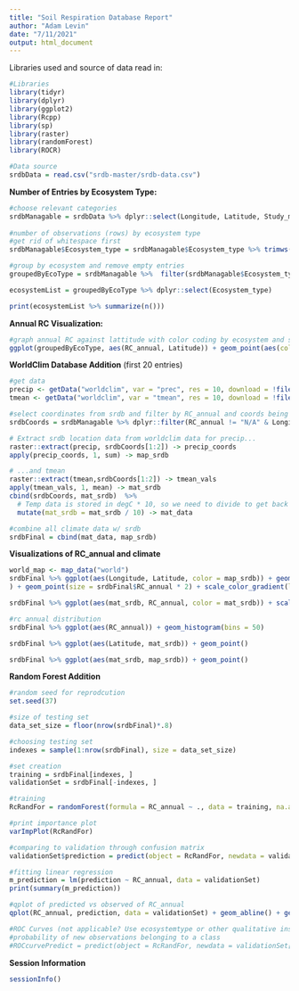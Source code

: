 ```yaml
---
title: "Soil Respiration Database Report"
author: "Adam Levin"
date: "7/11/2021"
output: html_document
---
```


Libraries used and source of data read in:
```r
#Libraries
library(tidyr)
library(dplyr)
library(ggplot2)
library(Rcpp)
library(sp)
library(raster)
library(randomForest)
library(ROCR)

#Data source
srdbData = read.csv("srdb-master/srdb-data.csv")

```


**Number of Entries by Ecosystem Type:**
```r
#choose relevant categories
srdbManagable = srdbData %>% dplyr::select(Longitude, Latitude, Study_midyear, Ecosystem_type, Manipulation, Rs_annual, RC_annual, Soil_drainage, Partition_method, Leaf_habit) %>% unique() 
 
#number of observations (rows) by ecosystem type
#get rid of whitespace first
srdbManagable$Ecosystem_type = srdbManagable$Ecosystem_type %>% trimws(c("both"))

#group by ecosystem and remove empty entries
groupedByEcoType = srdbManagable %>%  filter(srdbManagable$Ecosystem_type != "") %>% group_by(Ecosystem_type)

ecosystemList = groupedByEcoType %>% dplyr::select(Ecosystem_type)

print(ecosystemList %>% summarize(n()))

```

**Annual RC Visualization:**
```r
#graph annual RC against lattitude with color coding by ecosystem and size by annual RS
ggplot(groupedByEcoType, aes(RC_annual, Latitude)) + geom_point(aes(color = Ecosystem_type, size = Rs_annual)) + xlim(-.1, 1) + ylim(-50, 70) + theme_classic()

```

**WorldClim Database Addition**
(first 20 entries)
```r

#get data
precip <- getData("worldclim", var = "prec", res = 10, download = !file.exists("wc10/wc10/precip1.hdr"))
tmean <- getData("worldclim", var = "tmean", res = 10, download = !file.exists("wc10/wc10/tmean1.hdr"))

#select coordinates from srdb and filter by RC_annual and coords being present
srdbCoords = srdbManagable %>% dplyr::filter(RC_annual != "N/A" & Longitude != "N/A" & Latitude != "N/A")

# Extract srdb location data from worldclim data for precip...
raster::extract(precip, srdbCoords[1:2]) -> precip_coords
apply(precip_coords, 1, sum) -> map_srdb

# ...and tmean
raster::extract(tmean,srdbCoords[1:2]) -> tmean_vals
apply(tmean_vals, 1, mean) -> mat_srdb
cbind(srdbCoords, mat_srdb)  %>%
  # Temp data is stored in degC * 10, so we need to divide to get back to degC
  mutate(mat_srdb = mat_srdb / 10) -> mat_data

#combine all climate data w/ srdb
srdbFinal = cbind(mat_data, map_srdb)

``` 

**Visualizations of RC_annual and climate **
```r

world_map <- map_data("world")
srdbFinal %>% ggplot(aes(Longitude, Latitude, color = map_srdb)) + geom_map(data = world_map, map = world_map, aes(long, lat, map_id = region), color = "darkgrey", fill = "white", size = 0.4
) + geom_point(size = srdbFinal$RC_annual * 2) + scale_color_gradient(low = "aquamarine", high = "dodgerblue4")

srdbFinal %>% ggplot(aes(mat_srdb, RC_annual, color = mat_srdb)) + scale_color_gradient(low = "yellow1", high = "red1") + geom_point(size = srdbFinal$map_srdb* .001)

#rc annual distribution
srdbFinal %>% ggplot(aes(RC_annual)) + geom_histogram(bins = 50)

srdbFinal %>% ggplot(aes(Latitude, mat_srdb)) + geom_point()

srdbFinal %>% ggplot(aes(mat_srdb, map_srdb)) + geom_point()
```  
  
**Random Forest Addition**
```r
#random seed for reprodcution
set.seed(37)

#size of testing set 
data_set_size = floor(nrow(srdbFinal)*.8)

#choosing testing set
indexes = sample(1:nrow(srdbFinal), size = data_set_size)

#set creation
training = srdbFinal[indexes, ]
validationSet = srdbFinal[-indexes, ]

#training
RcRandFor = randomForest(formula = RC_annual ~ ., data = training, na.action = na.omit, ntree = 100, mtry = 2, importance = TRUE)

#print importance plot
varImpPlot(RcRandFor)

#comparing to validation through confusion matrix
validationSet$prediction = predict(object = RcRandFor, newdata = validationSet[ , -7])

#fitting linear regression
m_prediction = lm(prediction ~ RC_annual, data = validationSet)
print(summary(m_prediction))

#qplot of predicted vs observed of RC_annual
qplot(RC_annual, prediction, data = validationSet) + geom_abline() + geom_smooth(method = lm)

#ROC Curves (not applicable? Use ecosystemtype or other qualitative instead?)
#probability of new observations belonging to a class
#ROCcurvePredict = predict(object = RcRandFor, newdata = validationSet[ , -7], type = "prob")

```

**Session Information**
```r
sessionInfo()

```
